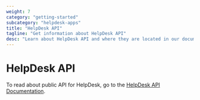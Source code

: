 ```yaml
---
weight: 7
category: "getting-started"
subcategory: "helpdesk-apps"
title: "HelpDesk API"
tagline: "Get information about HelpDesk API"
desc: "Learn about HelpDesk API and where they are located in our documentation."
---
```


# HelpDesk API

To read about public API for HelpDesk, go to the <a href="https://api.helpdesk.com/docs" target="_blank">HelpDesk API Documentation</a>.
